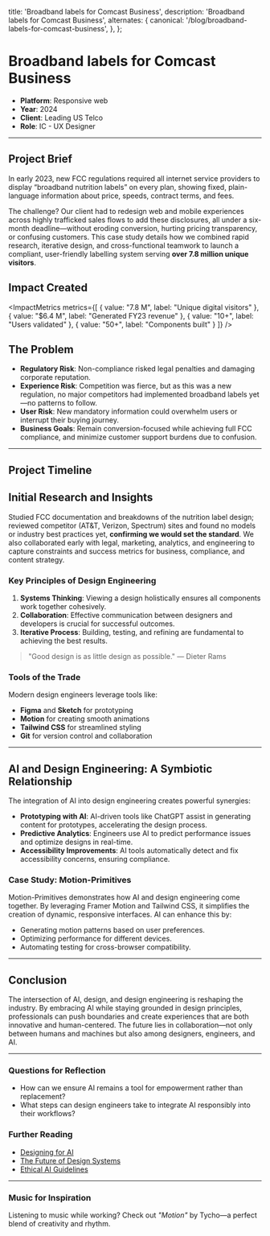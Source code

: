   title: 'Broadband labels for Comcast Business',
  description:
    'Broadband labels for Comcast Business',
  alternates: {
    canonical: '/blog/broadband-labels-for-comcast-business',
  },
};

<Cover
  src="/broadband-labels-hero.jpg"
  alt="project hero image"
/>

# Broadband labels for Comcast Business

- **Platform**: Responsive web
- **Year**: 2024
- **Client**: Leading US Telco
- **Role**: IC - UX Designer

---

## Project Brief

In early 2023, new FCC regulations required all internet service providers to display “broadband nutrition labels” 
on every plan, showing fixed, plain-language information about price, speeds, contract terms, and fees. 

The challenge? 
Our client had to redesign web and mobile experiences across highly trafficked sales flows to add these disclosures, 
all under a six-month deadline—without eroding conversion, hurting pricing transparency, or confusing customers. 
This case study details how we combined rapid research, iterative design, and cross-functional teamwork to launch a compliant, 
user-friendly labelling system serving **over 7.8 million unique visitors**.

## Impact Created

<ImpactMetrics 
  metrics={[
    { value: "7.8 M", label: "Unique digital visitors" },
    { value: "$6.4 M", label: "Generated FY23 revenue" },
    { value: "10+", label: "Users validated" },
    { value: "50+", label: "Components built" }
  ]} 
/>

## The Problem

- **Regulatory Risk**: Non-compliance risked legal penalties and damaging corporate reputation.
- **Experience Risk**: Competition was fierce, but as this was a new regulation, no major competitors had implemented broadband labels yet—no patterns to follow.
- **User Risk**: New mandatory information could overwhelm users or interrupt their buying journey.
- **Business Goals**: Remain conversion-focused while achieving full FCC compliance, and minimize customer support burdens due to confusion.

---
## Project Timeline

<Cover
  src="/cs1/project-timeline.jpg"
  alt="Project timeline showing the development phases"
  caption="Project timeline visualization"
/>

## Initial Research and Insights

Studied FCC documentation and breakdowns of the nutrition label design; reviewed competitor (AT&T, Verizon, Spectrum) sites and found no models or industry best practices yet, **confirming we would set the standard**.
We also collaborated early with legal, marketing, analytics, and engineering to capture constraints and success metrics for business, compliance, and content strategy.

<Cover
  src="/cs1/comparison.jpg"
  alt="comparision between a traditional nutrition label vs. a FCC proposed broadband label"
  caption="comparision between a traditional nutrition label vs. a FCC proposed broadband label"
/>


### Key Principles of Design Engineering

1. **Systems Thinking**: Viewing a design holistically ensures all components work together cohesively.
2. **Collaboration**: Effective communication between designers and developers is crucial for successful outcomes.
3. **Iterative Process**: Building, testing, and refining are fundamental to achieving the best results.

> "Good design is as little design as possible." — Dieter Rams

### Tools of the Trade

Modern design engineers leverage tools like:

- **Figma** and **Sketch** for prototyping
- **Motion** for creating smooth animations
- **Tailwind CSS** for streamlined styling
- **Git** for version control and collaboration

---

## AI and Design Engineering: A Symbiotic Relationship

The integration of AI into design engineering creates powerful synergies:

- **Prototyping with AI**: AI-driven tools like ChatGPT assist in generating content for prototypes, accelerating the design process.
- **Predictive Analytics**: Engineers use AI to predict performance issues and optimize designs in real-time.
- **Accessibility Improvements**: AI tools automatically detect and fix accessibility concerns, ensuring compliance.

### Case Study: Motion-Primitives

Motion-Primitives demonstrates how AI and design engineering come together. By leveraging Framer Motion and Tailwind CSS, it simplifies the creation of dynamic, responsive interfaces. AI can enhance this by:

- Generating motion patterns based on user preferences.
- Optimizing performance for different devices.
- Automating testing for cross-browser compatibility.

---

## Conclusion

The intersection of AI, design, and design engineering is reshaping the industry. By embracing AI while staying grounded in design principles, professionals can push boundaries and create experiences that are both innovative and human-centered. The future lies in collaboration—not only between humans and machines but also among designers, engineers, and AI.

---

### Questions for Reflection

- How can we ensure AI remains a tool for empowerment rather than replacement?
- What steps can design engineers take to integrate AI responsibly into their workflows?

### Further Reading

- [Designing for AI](https://example.com/designing-for-ai)
- [The Future of Design Systems](https://example.com/future-design-systems)
- [Ethical AI Guidelines](https://example.com/ethical-ai)

---

### Music for Inspiration

Listening to music while working? Check out _"Motion"_ by Tycho—a perfect blend of creativity and rhythm.

